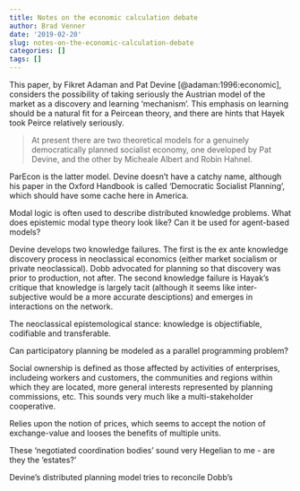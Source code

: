 ```yaml
---
title: Notes on the economic calculation debate
author: Brad Venner
date: '2019-02-20'
slug: notes-on-the-economic-calculation-debate
categories: []
tags: []
---
```


This paper, by Fikret Adaman and Pat Devine [@adaman:1996:economic], considers the possibility of taking seriously the Austrian model of the market as a discovery and learning 'mechanism'.  This emphasis on learning should be a natural fit for a Peircean theory, and there are hints that Hayek took Peirce relatively seriously.

>At present there are two theoretical models for a genuinely democratically planned socialist economy, one developed by Pat Devine, and the other by Micheale Albert and Robin Hahnel.

ParEcon is the latter model.  Devine doesn't have a catchy name, although his paper in the Oxford Handbook is called 'Democratic Socialist Planning', which should have some cache here in America.

Modal logic is often used to describe distributed knowledge problems.  What does epistemic modal type theory look like?  Can it be used for agent-based models?  

Devine develops two knowledge failures.  The first is the ex ante knowledge discovery process in neoclassical economics (either market socialism or private neoclassical).  Dobb advocated for planning so that discovery was prior to production, not after.  The second knowledge failure is Hayak's critique that knowledge is largely tacit (although it seems like inter-subjective would be a more accurate desciptions) and emerges in interactions on the network.

The neoclassical epistemological stance:  knowledge is objectifiable, codifiable and transferable.

Can participatory planning be modeled as a parallel programming problem?

Social ownership is defined as those affected by activities of enterprises, includeing workers and customers, the communities and regions within which they are located, more general interests represented by planning commissions, etc.  This sounds very much like a multi-stakeholder cooperative.

Relies upon the notion of prices, which seems to accept the notion of exchange-value and looses the benefits of multiple units.

These 'negotiated coordination bodies' sound very Hegelian to me - are they the 'estates?'

Devine's distributed planning model tries to reconcile Dobb's  
